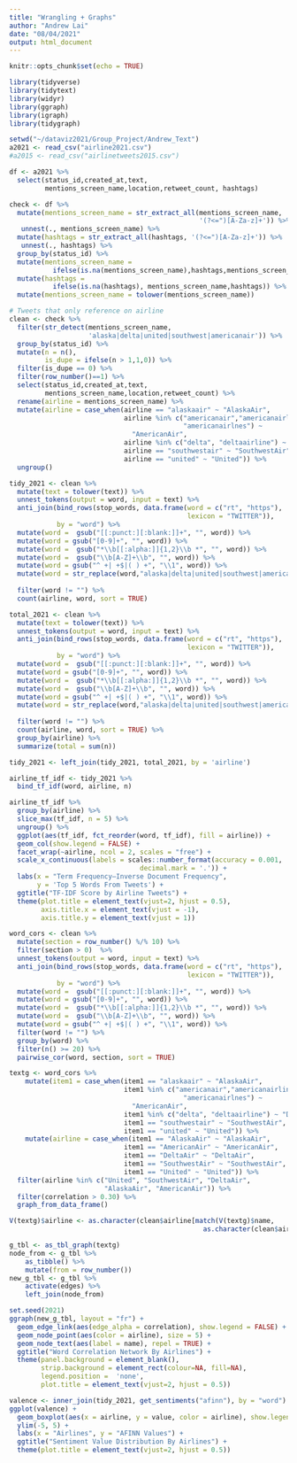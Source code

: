 ```yaml
---
title: "Wrangling + Graphs"
author: "Andrew Lai"
date: "08/04/2021"
output: html_document
---
```


```r
knitr::opts_chunk$set(echo = TRUE)
```

```r
library(tidyverse)
library(tidytext)
library(widyr)
library(ggraph)
library(igraph)
library(tidygraph)
```

```r
setwd("~/dataviz2021/Group_Project/Andrew_Text")
a2021 <- read_csv("airline2021.csv")
#a2015 <- read_csv("airlinetweets2015.csv")
```

```r
df <- a2021 %>%
  select(status_id,created_at,text,
         mentions_screen_name,location,retweet_count, hashtags)
```

```r
check <- df %>%
  mutate(mentions_screen_name = str_extract_all(mentions_screen_name, 
                                                '(?<=")[A-Za-z]+')) %>%
   unnest(., mentions_screen_name) %>%
  mutate(hashtags = str_extract_all(hashtags, '(?<=")[A-Za-z]+')) %>%
   unnest(., hashtags) %>%
  group_by(status_id) %>%
  mutate(mentions_screen_name =
           ifelse(is.na(mentions_screen_name),hashtags,mentions_screen_name)) %>%
  mutate(hashtags = 
           ifelse(is.na(hashtags), mentions_screen_name,hashtags)) %>%
  mutate(mentions_screen_name = tolower(mentions_screen_name))
```


```r
# Tweets that only reference on airline
clean <- check %>%
  filter(str_detect(mentions_screen_name, 
                    'alaska|delta|united|southwest|americanair')) %>%
  group_by(status_id) %>%
  mutate(n = n(),
         is_dupe = ifelse(n > 1,1,0)) %>%
  filter(is_dupe == 0) %>%
  filter(row_number()==1) %>%
  select(status_id,created_at,text,
         mentions_screen_name,location,retweet_count) %>%
  rename(airline = mentions_screen_name) %>%
  mutate(airline = case_when(airline == "alaskaair" ~ "AlaskaAir",
                             airline %in% c("americanair","americanairlines",
                                            "americanairlnes") ~
                               "AmericanAir",
                             airline %in% c("delta", "deltaairline") ~ "DeltaAir",
                             airline == "southwestair" ~ "SouthwestAir",
                             airline == "united" ~ "United")) %>%
  ungroup()
```

```r
tidy_2021 <- clean %>%
  mutate(text = tolower(text)) %>%
  unnest_tokens(output = word, input = text) %>% 
  anti_join(bind_rows(stop_words, data.frame(word = c("rt", "https"), 
                                             lexicon = "TWITTER")), 
            by = "word") %>%
  mutate(word =  gsub("[[:punct:][:blank:]]+", "", word)) %>%
  mutate(word = gsub("[0-9]+", "", word)) %>%
  mutate(word =  gsub("*\\b[[:alpha:]]{1,2}\\b *", "", word)) %>%
  mutate(word =  gsub("\\b[A-Z]+\\b", "", word)) %>%
  mutate(word = gsub("^ +| +$|( ) +", "\\1", word)) %>%
  mutate(word = str_replace(word,"alaska|delta|united|southwest|americanair","")) %>%
  
  filter(word != "") %>%
  count(airline, word, sort = TRUE) 
```

```r
total_2021 <- clean %>%
  mutate(text = tolower(text)) %>%
  unnest_tokens(output = word, input = text) %>% 
  anti_join(bind_rows(stop_words, data.frame(word = c("rt", "https"), 
                                             lexicon = "TWITTER")), 
            by = "word") %>%
  mutate(word =  gsub("[[:punct:][:blank:]]+", "", word)) %>%
  mutate(word = gsub("[0-9]+", "", word)) %>%
  mutate(word =  gsub("*\\b[[:alpha:]]{1,2}\\b *", "", word)) %>%
  mutate(word =  gsub("\\b[A-Z]+\\b", "", word)) %>%
  mutate(word = gsub("^ +| +$|( ) +", "\\1", word)) %>%
  mutate(word = str_replace(word,"alaska|delta|united|southwest|americanair","")) %>%
  
  filter(word != "") %>%
  count(airline, word, sort = TRUE) %>%
  group_by(airline) %>% 
  summarize(total = sum(n))
```

```r
tidy_2021 <- left_join(tidy_2021, total_2021, by = 'airline')
```


```r
airline_tf_idf <- tidy_2021 %>%
  bind_tf_idf(word, airline, n)
```

```r
airline_tf_idf %>%
  group_by(airline) %>%
  slice_max(tf_idf, n = 5) %>%
  ungroup() %>%
  ggplot(aes(tf_idf, fct_reorder(word, tf_idf), fill = airline)) +
  geom_col(show.legend = FALSE) +
  facet_wrap(~airline, ncol = 2, scales = "free") +
  scale_x_continuous(labels = scales::number_format(accuracy = 0.001,
                                 decimal.mark = '.')) +
  labs(x = "Term Frequency–Inverse Document Frequency",
       y = 'Top 5 Words From Tweets') +
  ggtitle("TF-IDF Score by Airline Tweets") +
  theme(plot.title = element_text(vjust=2, hjust = 0.5),
        axis.title.x = element_text(vjust = -1),
        axis.title.y = element_text(vjust = 1))
```


```r
word_cors <- clean %>%
  mutate(section = row_number() %/% 10) %>%
  filter(section > 0)  %>%
  unnest_tokens(output = word, input = text) %>% 
  anti_join(bind_rows(stop_words, data.frame(word = c("rt", "https"), 
                                             lexicon = "TWITTER")), 
            by = "word") %>%
  mutate(word =  gsub("[[:punct:][:blank:]]+", "", word)) %>%
  mutate(word = gsub("[0-9]+", "", word)) %>%
  mutate(word =  gsub("*\\b[[:alpha:]]{1,2}\\b *", "", word)) %>%
  mutate(word =  gsub("\\b[A-Z]+\\b", "", word)) %>%
  mutate(word = gsub("^ +| +$|( ) +", "\\1", word)) %>%
  filter(word != "") %>%   
  group_by(word) %>%
  filter(n() >= 20) %>%
  pairwise_cor(word, section, sort = TRUE) 

```


```r
textg <- word_cors %>%
    mutate(item1 = case_when(item1 == "alaskaair" ~ "AlaskaAir",
                             item1 %in% c("americanair","americanairlines",
                                            "americanairlnes") ~
                               "AmericanAir",
                             item1 %in% c("delta", "deltaairline") ~ "DeltaAir",
                             item1 == "southwestair" ~ "SouthwestAir",
                             item1 == "united" ~ "United")) %>%
    mutate(airline = case_when(item1 == "AlaskaAir" ~ "AlaskaAir",
                             item1 == "AmericanAir" ~ "AmericanAir",
                             item1 == "DeltaAir" ~ "DeltaAir",
                             item1 == "SouthwestAir" ~ "SouthwestAir",
                             item1 == "United" ~ "United")) %>%
  filter(airline %in% c("United", "SouthwestAir", "DeltaAir", 
                        "AlaskaAir", "AmericanAir")) %>%
  filter(correlation > 0.30) %>%
  graph_from_data_frame() 
```

```r
V(textg)$airline <- as.character(clean$airline[match(V(textg)$name, 
                                                 as.character(clean$airline))])

g_tbl <- as_tbl_graph(textg)
node_from <- g_tbl %>%
    as_tibble() %>%
    mutate(from = row_number())
new_g_tbl <- g_tbl %>%
    activate(edges) %>%
    left_join(node_from)
```

```r
set.seed(2021)
ggraph(new_g_tbl, layout = "fr") +
  geom_edge_link(aes(edge_alpha = correlation), show.legend = FALSE) +
  geom_node_point(aes(color = airline), size = 5) + 
  geom_node_text(aes(label = name), repel = TRUE) +
  ggtitle("Word Correlation Network By Airlines") + 
  theme(panel.background = element_blank(),
        strip.background = element_rect(colour=NA, fill=NA),
        legend.position =  'none',
        plot.title = element_text(vjust=2, hjust = 0.5))
```

```r
valence <- inner_join(tidy_2021, get_sentiments("afinn"), by = "word")
ggplot(valence) + 
  geom_boxplot(aes(x = airline, y = value, color = airline), show.legend = FALSE) + 
  ylim(-5, 5) +
  labs(x = "Airlines", y = "AFINN Values") +
  ggtitle("Sentiment Value Distribution By Airlines") +
  theme(plot.title = element_text(vjust=2, hjust = 0.5))

```








